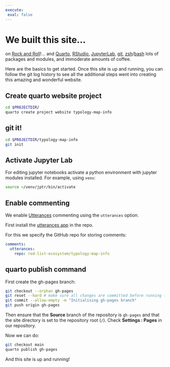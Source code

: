 ```yaml
---
execute: 
 eval: false
---
```

# We built this site...

on [Rock and Roll](https://www.gq.com/story/oral-history-we-built-this-city-worst-song-of-all-time){target='external'}!... and [Quarto](https://quarto.org){target='external'}, [RStudio](https://posit.co/download/rstudio-desktop/){target='external'}, [JupyterLab](https://jupyterlab.readthedocs.io/en/stable/){target='external'}, [git](https://git-scm.com){target='external'}, [zsh](https://www.zsh.org){target='external'}/[bash](https://www.gnu.org/software/bash/Rstudio){target='external'} lots of packages and modules, and immoderate amounts of coffee.

Here are the basics to get started. 
Once this site is up and running, you can follow the git log history to see all the additional steps  went into creating this amazing and wonderful website.

## Create quarto website project

```.bash
cd $PROJECTDIR/
quarto create project website typology-map-info
```

## git it!

```.bash
cd $PROJECTDIR/typology-map-info
git init
```

## Activate Jupyter Lab

For editing jupyter notebooks activate a python environment with jupyter modules installed. For example, using `venv`:

```.bash
source ~/venv/jptr/bin/activate
```
## Enable commenting

We enable [Utterances](https://utteranc.es) commenting using the `utterances` option. 

First install the [utterances app]() in the repo.

For this we specify the GitHub repo for storing comments:

```.yaml
comments:
  utterances:
    repo: red-list-ecosystem/typology-map-info
```

## quarto publish command

First create the gh-pages branch:

```.bash
git checkout --orphan gh-pages
git reset --hard # make sure all changes are committed before running this!
git commit --allow-empty -m "Initialising gh-pages branch"
git push origin gh-pages
```

Then ensure that the **Source** branch of the repository is `gh-pages` and that the site directory is set to the repository root (`/`). Check **Settings : Pages** in our repository.

Now we can do:

```.bash
git checkout main
quarto publish gh-pages
```

And this site is up and running!
